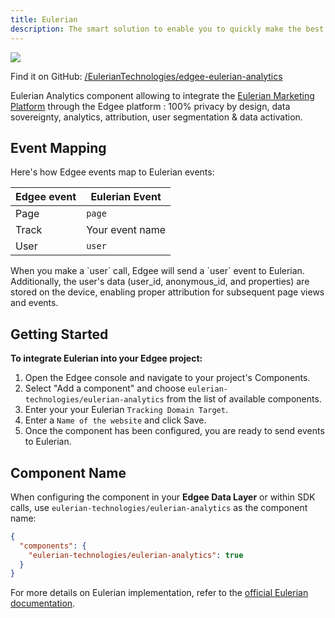 ```yaml
---
title: Eulerian
description: The smart solution to enable you to quickly make the best marketing decisions while optimizing your technological costs.
---
```


<img src="/images/banners/eulerian.png" className="rounded-lg" noZoom />


<EdgeeSdk />

Find it on GitHub: [<Icon icon="github" iconType="solid" /> /EulerianTechnologies/edgee-eulerian-analytics](https://github.com/EulerianTechnologies/edgee-eulerian-analytics)

Eulerian Analytics component allowing to integrate the [Eulerian Marketing Platform](https://www.eulerian.com/) through the Edgee platform : 
100% privacy by design, data sovereignty, analytics, attribution, user segmentation & data activation.

## Event Mapping

Here's how Edgee events map to Eulerian events:

| Edgee event | Eulerian Event  |
|-------------|------------------|
| Page        | `page`
| Track       | Your event name  |
| User        | `user`       |

<Note>
  When you make a `user` call, Edgee will send a `user` event to Eulerian.
  Additionally, the user's data (user_id, anonymous_id, and properties) are stored on the device,
  enabling proper attribution for subsequent page views and events.
</Note>


## Getting Started

**To integrate Eulerian into your Edgee project:**

1. Open the Edgee console and navigate to your project's Components.
2. Select "Add a component" and choose `eulerian-technologies/eulerian-analytics` from the list of available components.
3. Enter your your Eulerian `Tracking Domain Target`.
4. Enter a `Name of the website` and click Save.
6. Once the component has been configured, you are ready to send events to Eulerian.

## Component Name

When configuring the component in your **Edgee Data Layer** or within SDK calls, use `eulerian-technologies/eulerian-analytics` as the component name:

```json
{
  "components": {
    "eulerian-technologies/eulerian-analytics": true
  }
}
```

For more details on Eulerian implementation, refer to the 
[official Eulerian documentation](https://www.eulerian.com/).
